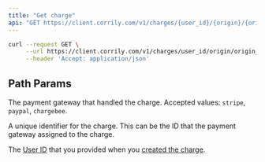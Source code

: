 ```yaml
---
title: "Get charge"
api: "GET https://client.corrily.com/v1/charges/{user_id}/{origin}/{origin_id}"
---
```


<RequestExample>

```bash Response
curl --request GET \
     --url https://client.corrily.com/v1/charges/user_id/origin/origin_id \
     --header 'Accept: application/json'
```

</RequestExample>

## Path Params

<Param path="origin" type="string" required>

The payment gateway that handled the charge. Accepted values: `stripe`,
`paypal`, `chargebee`.

</Param>

<Param path="origin_id" type="string" required>

A unique identifier for the charge. This can be the ID that the payment
gateway assigned to the charge.

</Param>

<Param path="user_id" type="string" required>

The [User ID](../users/user-id) that you provided when you
[created the charge](./create-charge).

</Param>
